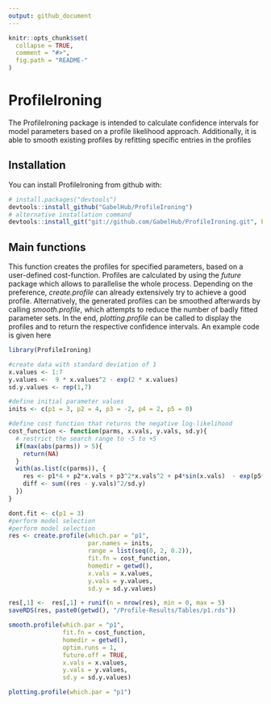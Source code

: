 ```yaml
---
output: github_document
---
```


<!-- README.md is generated from README.Rmd. Please edit that file -->

```r
knitr::opts_chunk$set(
  collapse = TRUE,
  comment = "#>",
  fig.path = "README-"
)
```

# ProfileIroning

The ProfileIroning package is intended to calculate confidence intervals for model parameters based on a profile likelihood approach. Additionally, it is able to smooth existing profiles by refitting specific entries in the profiles

## Installation

You can install ProfileIroning from github with:

```r
# install.packages("devtools")
devtools::install_github("GabelHub/ProfileIroning")
# alternative installation command
devtools::install_git("git://github.com/GabelHub/ProfileIroning.git", branch = "master")
```

## Main functions

This function creates the profiles for specified parameters, based on a user-defined cost-function. Profiles are calculated by using the _future_ package which allows to parallelise the whole process. Depending on the preference, _create.profile_ can already extensively try to achieve a good profile. Alternatively, the generated profiles can be smoothed afterwards by calling _smooth.profile_, which attempts to reduce the number of badly fitted parameter sets. In the end, _plotting.profile_ can be called to display the profiles and to return the respective confidence intervals.
An example code is given here

```r
library(ProfileIroning)

#create data with standard deviation of 1
x.values <- 1:7
y.values <-  9 * x.values^2 - exp(2 * x.values)
sd.y.values <- rep(1,7)

#define initial parameter values
inits <- c(p1 = 3, p2 = 4, p3 = -2, p4 = 2, p5 = 0)

#define cost function that returns the negative log-likelihood
cost_function <- function(parms, x.vals, y.vals, sd.y){
  # restrict the search range to -5 to +5
  if(max(abs(parms)) > 5){
    return(NA)
  }
  with(as.list(c(parms)), {
    res <- p1*4 + p2*x.vals + p3^2*x.vals^2 + p4*sin(x.vals)  - exp(p5*x.vals)
    diff <- sum((res - y.vals)^2/sd.y)
  })
}

dont.fit <- c(p1 = 3)
#perform model selection
#perform model selection
res <- create.profile(which.par = "p1",
                      par.names = inits,
                      range = list(seq(0, 2, 0.2)),
                      fit.fn = cost_function,
                      homedir = getwd(),
                      x.vals = x.values,
                      y.vals = y.values,
                      sd.y = sd.y.values)

res[,1] <-  res[,1] + runif(n = nrow(res), min = 0, max = 5)
saveRDS(res, paste0(getwd(), "/Profile-Results/Tables/p1.rds"))

smooth.profile(which.par = "p1",
               fit.fn = cost_function,
               homedir = getwd(),
               optim.runs = 1,
               future.off = TRUE,
               x.vals = x.values,
               y.vals = y.values,
               sd.y = sd.y.values)

plotting.profile(which.par = "p1")
```



